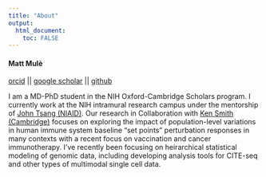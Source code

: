 ```yaml
---
title: "About"
output: 
  html_document:
    toc: FALSE
---
```

#### Matt Mulè 
[orcid](https://orcid.org/0000-0001-8457-2716) || [google scholar](https://scholar.google.com/citations?user=eDbDGyIAAAAJ&hl=en) || [github](https://github.com/MattPM)  
  
  
  
I am a MD-PhD student in the NIH Oxford-Cambridge Scholars program. I currently work at the NIH intramural research campus under the mentorship of [John Tsang (NIAID)](https://www.niaid.nih.gov/research/john-tsang-phd). Our research in Collaboration with [Ken Smith (Cambridge)](http://www.med.cam.ac.uk/smith/) focuses on exploring the impact of population-level variations in human immune system baseline "set points" perturbation responses in many contexts with a recent focus on vaccination and cancer immunotherapy. I've recently been focusing on heirarchical statistical modeling of genomic data, including developing analysis tools for CITE-seq and other types of multimodal single cell data. 

